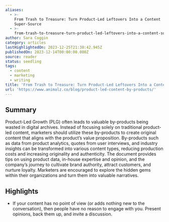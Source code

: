 ```yaml
---
aliases:
  - >-
    From Trash to Treasure: Turn Product-Led Leftovers Into a Content
    Super-Source
  - >-
    from-trash-to-treasure-turn-product-led-leftovers-into-a-content-super-source
author: Sara Coggin
category: articles
lastHighlightedOn: 2023-12-25T21:38:42.945Z
publishedOn: 2023-12-14T00:00:00.000Z
source: reader
status: seedling
tags:
  - content
  - marketing
  - writing
title: 'From Trash to Treasure: Turn Product-Led Leftovers Into a Content Super-Source'
url: 'https://www.animalz.co/blog/product-led-content-by-products/'
---
```

## Summary

Product-Led Growth (PLG) often leads to valuable by-products being wasted in digital archives. Instead of focusing solely on traditional product-led content, marketers should utilize these by-products to create original content that aligns with the product’s value proposition. By-products such as data from product analytics, quotes from user interviews, and industry insights can be transformed into various content types, reducing production costs and increasing originality and authenticity. The document provides tips on using product data, in-house expertise and opinion, and the company’s journey to cultivate brand authority, attract customers, and nurture loyalty. Marketers are encouraged to explore the hidden gems within their organizations and turn them into valuable narratives.

## Highlights

- If your content has no point of view (or adds nothing new to the conversation), then people have no reason to engage with you. Present opinions, back them up, and invite a discussion.
